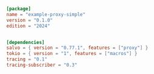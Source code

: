 ```toml  title="proxy-simple/Cargo.toml"
[package]
name = "example-proxy-simple"
version = "0.1.0"
edition = "2024"


[dependencies]
salvo = { version = "0.77.1", features = ["proxy"] }
tokio = { version = "1", features = ["macros"] }
tracing = "0.1"
tracing-subscriber = "0.3"

```